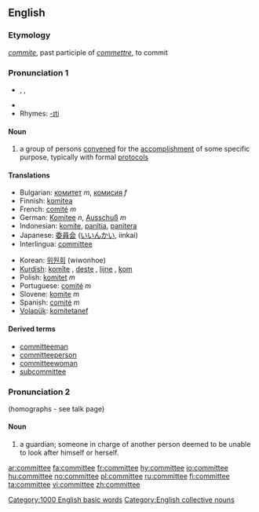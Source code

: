 ==English==
===Etymology===
{{AF.}} ''[[commite]]'', past participle of ''[[commettre]]'', to commit

===Pronunciation 1===
*{{AHD|kə-mĭtʹē}}, {{IPA|/kəˈmɪti/}}, {{SAMPA|/k@"mIti/}}
*{{audio|en-us-committee.ogg|Audio (US)}}
*Rhymes: [[Rhymes:English:-ɪti|-ɪti]]

====Noun====
{{wikipedia}}
{{en-noun}}
# a group of persons [[convene]]d for the [[accomplishment]] of some specific purpose, typically with formal [[protocol]]s

==== Translations ====
{{trans-top|group of persons convened for the accomplishment of some specific purpose}}
*Bulgarian: [[комитет]] ''m'', [[комисия]] ''f''
*Finnish: [[komitea]]
*French: [[comité]] ''m''
*German: [[Komitee]] ''n'', [[Ausschuß]] ''m''
*Indonesian: [[komite]], [[panitia]], [[panitera]]
*Japanese: [[委員会]] ([[いいんかい]], iinkai)
*Interlingua: [[#Interlingua|committee]]
{{trans-mid}}
*Korean: [[위원회]] (wiwonhoe)
*[[Kurdish]]: [[komîte]] {{f}}, [[deste]] {{f}}, [[lijne]] {{f}}, [[kom]] {{f}}
*Polish: [[komitet]] ''m''
*Portuguese: [[comité]] ''m''
*Slovene: [[komite]] ''m''
*Spanish: [[comité]] ''m''
*[[Volapük]]: [[komitetanef]]
{{trans-bottom}}
[[Category:1000 English basic words]]
[[Category:English collective nouns]]

====Derived terms====
*[[committeeman]]
*[[committeeperson]]
*[[committeewoman]]
*[[subcommittee]]

===Pronunciation 2===
{{rfp}} (homographs - see talk page)

====Noun====
{{en-noun}}
# {{archaic}} a guardian; someone in charge of another person deemed to be unable to look after himself or herself.

[[ar:committee]]
[[fa:committee]]
[[fr:committee]]
[[hy:committee]]
[[io:committee]]
[[hu:committee]]
[[no:committee]]
[[pl:committee]]
[[ru:committee]]
[[fi:committee]]
[[ta:committee]]
[[vi:committee]]
[[zh:committee]]